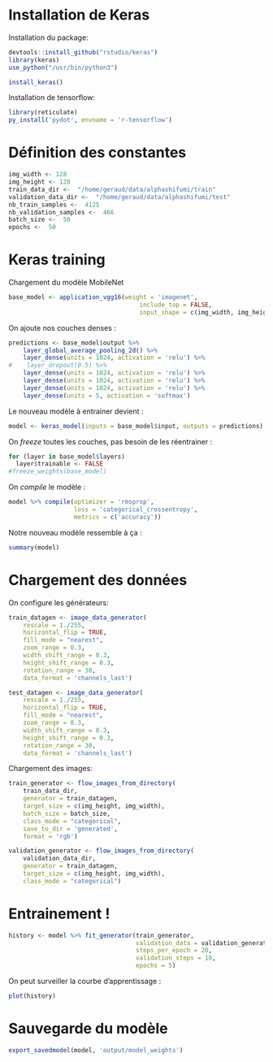 # Installation de Keras

Installation du package:

```r
devtools::install_github("rstudio/keras")
library(keras)
use_python("/usr/bin/python3")

install_keras()
```

Installation de tensorflow:
```r
library(reticulate)
py_install('pydot', envname = 'r-tensorflow')
```
# Définition des constantes

```r
img_width <- 128
img_height <- 128
train_data_dir <-  "/home/geraud/data/alphashifumi/train"
validation_data_dir <-  "/home/geraud/data/alphashifumi/test"
nb_train_samples <-  4125
nb_validation_samples <-  466 
batch_size <-  50
epochs <-  50
```

# Keras training

Chargement du modèle MobileNet

```r
base_model <- application_vgg16(weight = 'imagenet',
                                    include_top = FALSE,
                                    input_shape = c(img_width, img_height, 3))

```

On ajoute nos couches denses :

```r
predictions <- base_model$output %>%
    layer_global_average_pooling_2d() %>%
    layer_dense(units = 1024, activation = 'relu') %>%
#    layer_dropout(0.5) %>%
    layer_dense(units = 1024, activation = 'relu') %>%
    layer_dense(units = 1024, activation = 'relu') %>%
    layer_dense(units = 1024, activation = 'relu') %>%
    layer_dense(units = 5, activation = 'softmax')

```

Le nouveau modèle à entrainer devient :
```r
model <- keras_model(inputs = base_model$input, outputs = predictions)
```

On _freeze_ toutes les couches, pas besoin de les réentrainer :

```r
for (layer in base_model$layers)
  layer$trainable <- FALSE
#freeze_weights(base_model)
```

On _compile_ le modèle :

```r
model %>% compile(optimizer = 'rmsprop',
                  loss = 'categorical_crossentropy',
                  metrics = c('accuracy'))
```

Notre nouveau modèle ressemble à ça :

```r
summary(model)
```
# Chargement des données

On configure les générateurs:
```r
train_datagen <- image_data_generator(
    rescale = 1./255,
    horizontal_flip = TRUE,
    fill_mode = "nearest",
    zoom_range = 0.3,
    width_shift_range = 0.3,
    height_shift_range = 0.3,
    rotation_range = 30,
    data_format = 'channels_last')

test_datagen <- image_data_generator(
    rescale = 1./255,
    horizontal_flip = TRUE,
    fill_mode = "nearest",
    zoom_range = 0.3,
    width_shift_range = 0.3,
    height_shift_range = 0.3,
    rotation_range = 30,
    data_format = 'channels_last')

```

Chargement des images:

```r
train_generator <- flow_images_from_directory(
    train_data_dir,
    generator = train_datagen,
    target_size = c(img_height, img_width),
    batch_size = batch_size, 
    class_mode = "categorical",
    save_to_dir = 'generated',
    format = 'rgb')

validation_generator <- flow_images_from_directory(
    validation_data_dir,
    generator = train_datagen,
    target_size = c(img_height, img_width),
    class_mode = "categorical")

```

# Entrainement !

```r
history <- model %>% fit_generator(train_generator,
                                   validation_data = validation_generator,
                                   steps_per_epoch = 20,
                                   validation_steps = 10,
                                   epochs = 5)

```

On peut surveiller la courbe d'apprentissage :

```r

plot(history)
```

# Sauvegarde du modèle

```r
export_savedmodel(model, 'output/model_weights')
```
